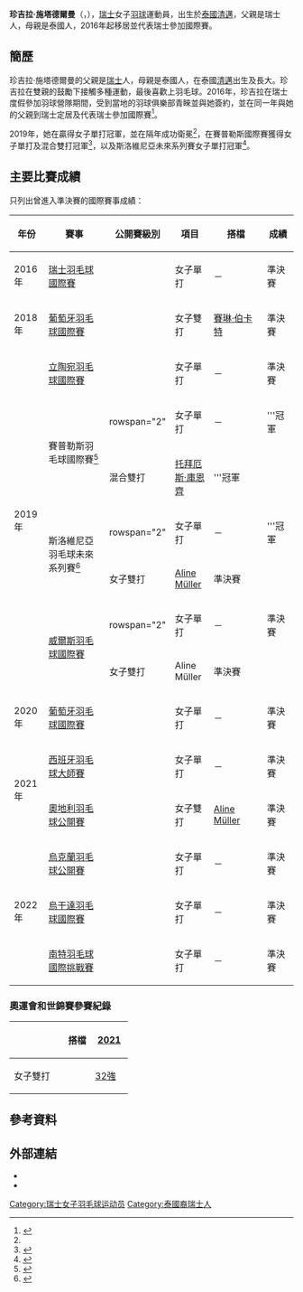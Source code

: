 {{noteTA|G1=Badminton}}
{{Infobox 羽球選手
| playername              = 珍吉拉·施塔德爾曼<br/>{{lang|de|Jenjira Stadelmann}}
| image                   = 
| size                    = 
| caption                 = 
| birth_name              = 
| date_of_birth           = {{birth date and age|1999|11|20}}<ref name="bio">{{cite web|url=https://bwf.tournamentsoftware.com/player-profile/4e43bf7f-38ca-41c4-9536-3c1bd36a54a9/biography|title=Jenjira STADELMANN - Biography|website=bwf.tournamentsoteware.com|publisher=[[世界羽毛球聯合會|世界羽毛球聯合會]]|accessdate=2021-02-16|language=en|archive-date=2021-02-16|archive-url=https://web.archive.org/web/20210216040735/https://bwf.tournamentsoftware.com/player-profile/4e43bf7f-38ca-41c4-9536-3c1bd36a54a9/biography|dead-url=no}}</ref>
| place_of_birth          = {{THA}}[[清邁|清邁]]
| date_of_death           = 
| place_of_death          = 
| residence               = 
| height                  = 
| weight                  = 
| country                 = {{SWI}}
| years_started           = 
| years_retired           = 
| intldebut               = 
| coach                   = 
| handedness              = 
| event                   = 女子單打、女子雙打、混合雙打
| highest_ranking         = 女單：第136位
| date_of_highest_ranking = 2021年2月2日<ref name="highest_ranking">{{cite web|url=https://bwfbadminton.com/player/59566/jenjira-stadelmann/ranking-history/|title=Jenjira STADELMANN - Ranking History|website=bwfbadminton.com|publisher=世界羽毛球聯合會|accessdate=2021-02-16|language=en|archive-date=2020-08-15|archive-url=https://web.archive.org/web/20200815061205/https://bwfbadminton.com/player/59566/jenjira-stadelmann/ranking-history/|dead-url=no}}</ref>
| current_ranking         = 
| date_of_current_ranking = 
| played                  = 52勝–26負（女單）<br>35勝–20負（女雙）<br>21勝–11負（混雙）
| titles                  = 
| bwf_profile             = 4E43BF7F-38CA-41C4-9536-3C1BD36A54A9
| bwf_id                  = 59566
| updated                 = 2021年2月16日
| medaltemplates          =
}}
'''珍吉拉·施塔德爾曼'''（{{lang-de|Jenjira Stadelmann}}，{{bd|1999年|11月20日|||catIdx=Stadelmann}}），[[瑞士|瑞士]]女子[[羽球|羽球]]運動員，出生於[[泰國|泰國]][[清邁|清邁]]，父親是瑞士人，母親是泰國人，2016年起移居並代表瑞士參加國際賽。

== 簡歷 ==
珍吉拉·施塔德爾曼的父親是[[瑞士|瑞士]]人，母親是泰國人，在泰國[[清邁|清邁]]出生及長大。珍吉拉在雙親的鼓勵下接觸多種運動，最後喜歡上羽毛球。2016年，珍吉拉在瑞士度假參加羽球營隊期間，受到當地的羽球俱樂部青睞並與她簽約，並在同一年與她的父親到瑞士定居及代表瑞士參加國際賽<ref name="thaiswiss90years">{{cite web|title=Jenjira Staldemann, the Swiss Badminton Champion with a Thai Heart|url=https://thaiswiss90years.org/archives/1054|website=thaiswiss90years.org|date=2021-01-29|accessdate=2021-02-16|language=en|archive-date=2021-02-25|archive-url=https://web.archive.org/web/20210225021227/https://thaiswiss90years.org/archives/1054|dead-url=no}}</ref>。

2019年，她在{{link-en|瑞士全國羽毛球錦標賽|Swiss National Badminton Championships}}贏得女子單打冠軍，並在隔年成功衛冕<ref name="thaiswiss90years"/>，在賽普勒斯國際賽獲得女子單打及混合雙打冠軍<ref>{{cite news|title=TWO TIMES GOLD FOR STADELMANN|url=http://www.badmintoneurope.com/wwwPublic/Club/News/Detail/default.aspx?clubid=4685&m=8237636|website=badmintoneurope.com|publisher=[[歐洲羽毛球聯合會|歐洲羽毛球聯合會]]|date=2019-10-14|accessdate=2021-02-16|language=en|archive-date=2021-02-16|archive-url=https://web.archive.org/web/20210216040241/http://www.badmintoneurope.com/wwwPublic/Club/News/Detail/default.aspx?clubid=4685&m=8237636|dead-url=no}}</ref>，以及斯洛維尼亞未來系列賽女子單打冠軍<ref>{{cite news|title=Jenjira Stadelmann remporte le Slovenia Future Series!|url=https://www.swiss-badminton.ch/news/131535/Jenjira-Stadelmann-remporte-le-Slovenia-Future-Series|website=swiss-badminton.ch|publisher=瑞士羽球協會|date=2019-11-25|accessdate=2021-02-16|language=fr}}</ref>。

==主要比賽成績==
只列出曾進入準決賽的國際賽事成績：
{| class=wikitable style="text-align:center; font-size:small;" 
!width="50"|年份
!width="190"|賽事
!width="80"|公開賽級別
!width="60"|項目
!width="120"|搭檔
!width="50"|成績
|-
!rowspan="1"|2016年
|[[2016年瑞士羽毛球國際賽|瑞士羽毛球國際賽]]
|{{BWFIS}}
|女子單打
|－
|bgcolor="#b8860b"|準決賽
|-
!rowspan="1"|2018年
|[[2018年葡萄牙羽毛球國際賽|葡萄牙羽毛球國際賽]]
|{{BWFIS}}
|女子雙打
|[[賽琳·伯卡特|賽琳·伯卡特]]
|bgcolor="#b8860b"|準決賽
|-
!rowspan="7"|2019年
|[[2019年立陶宛羽毛球國際賽|立陶宛羽毛球國際賽]]
|{{BWFFS}}
|女子單打
|－
|bgcolor="#b8860b"|準決賽
|-
|rowspan="2"|賽普勒斯羽毛球國際賽<ref>{{cite web|title=Results - LI-NING Cyprus International 2019|url=https://bwfbadminton.com/results/3708/li-ning-cyprus-international-2019/podium|website=bwfbadminton.com|publisher=世界羽毛球聯合會|accessdate=2021-02-16|language=en|archive-date=2021-02-16|archive-url=https://web.archive.org/web/20210216042127/https://bwfbadminton.com/results/3708/li-ning-cyprus-international-2019/podium|dead-url=no}}</ref>
|rowspan="2" {{BWFFS}}
|女子單打
|－
|bgcolor="gold"|'''冠軍
|-
|混合雙打
|[[托拜厄斯·庫恩齊|托拜厄斯·庫恩齊]]
|bgcolor="gold"|'''冠軍
|-
|rowspan="2"|斯洛維尼亞羽毛球未來系列賽<ref>{{cite web|title=Results - VICTOR Slovenia Future Series 2019|url=https://bwfbadminton.com/results/3682/victor-slovenia-future-series-2019/podium|website=bwfbadminton.com|publisher=世界羽毛球聯合會|accessdate=2021-02-16|language=en|archive-date=2021-02-16|archive-url=https://web.archive.org/web/20210216040748/https://bwfbadminton.com/results/3682/victor-slovenia-future-series-2019/podium|dead-url=no}}</ref>
|rowspan="2" {{BWFFS}}
|女子單打
|－
|bgcolor="gold"|'''冠軍
|-
|女子雙打
|[[Aline_Müller|Aline Müller]]
|bgcolor="#b8860b"|準決賽
|-
|rowspan="2"|[[2019年威爾斯羽毛球國際賽|威爾斯羽毛球國際賽]]
|rowspan="2" {{BWFIS}}
|女子單打
|－
|bgcolor="#b8860b"|準決賽
|-
|女子雙打
|Aline Müller
|bgcolor="#b8860b"|準決賽
|-
!rowspan="1"|2020年
|[[2020年葡萄牙羽毛球國際賽|葡萄牙羽毛球國際賽]]
|{{BWFIS}}
|女子單打
|－
|bgcolor="#b8860b"|準決賽
|-
!rowspan="2"|2021年
|[[2021年西班牙羽毛球大師賽|西班牙羽毛球大師賽]]
|{{BWF300}}
|女子單打
|－
|bgcolor="#b8860b"|準決賽
|-
|[[2021年奧地利羽毛球公開賽|奧地利羽毛球公開賽]]
|{{BWFIS}}
|女子雙打
|[[Aline_Müller|Aline Müller]]
|bgcolor="#b8860b"|準決賽
|-
!rowspan="3"|2022年
|[[2022年烏克蘭羽毛球公開賽|烏克蘭羽毛球公開賽]]
|{{BWFIC}}
|女子單打
|－
|bgcolor="#b8860b"|準決賽
|-
|[[2022年烏干達羽毛球國際賽|烏干達羽毛球國際賽]]
|{{BWFIC}}
|女子單打
|－
|bgcolor="#b8860b"|準決賽
|-
|[[2022年南特羽毛球國際挑戰賽|南特羽毛球國際挑戰賽]]
|{{BWFIC}}
|女子單打
|－
|bgcolor="#b8860b"|準決賽
|}
{{BWF賽事級別索引}}

===奧運會和世錦賽參賽紀錄===
{| class=wikitable style="text-align:center; font-size:small;" 
!
!搭檔
!width="50"|[[2021年世界羽毛球錦標賽|2021]]
|-
!width="80"|女子雙打
|align="left"|{{nowrap|[[Aline_Müller|Aline Müller]]}}
|[[2021年世界羽毛球錦標賽女子雙打項目|32強]]
|}

== 參考資料 ==
{{Reflist}}

== 外部連結 ==
* {{official website|http://www.jenjirastadelmann.ch/}}
* {{facebook page|Jenjira-Stadelmann-155811681836871|珍吉拉·施塔德爾曼}}

{{portal bar|border=no|瑞士|羽毛球|人物}}

{{DEFAULTSORT:Stadelmann, Jenjira}}
[[Category:瑞士女子羽毛球运动员|Category:瑞士女子羽毛球运动员]]
[[Category:泰國裔瑞士人|Category:泰國裔瑞士人]]